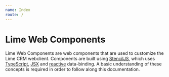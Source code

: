 ```yaml
---
name: Index
route: /
---
```


# Lime Web Components

Lime Web Components are web components that are used to customize the Lime CRM webclient. Components are built using [StencilJS](https://stenciljs.com/docs/), which uses [TypeScript](https://www.typescriptlang.org), [JSX](https://reactjs.org/docs/introducing-jsx.html) and [reactive](https://en.wikipedia.org/wiki/Reactive_programming) data-binding. A basic understanding of these concepts is required in order to follow along this documentation.
